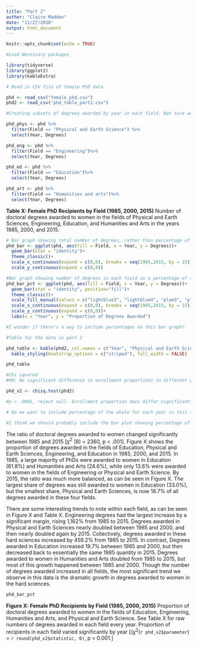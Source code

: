 ```yaml
---
title: "Part 2"
author: "Claire Madden"
date: "11/27/2018"
output: html_document
---
```


```r
knitr::opts_chunk$set(echo = TRUE)
```

```r

#Load Necessary packages

library(tidyverse) 
library(ggplot2)
library(kableExtra)

```

```r
# Read in CSV file of female PhD data

phd <- read_csv("female_phd.csv") 
phd2 <- read_csv("phd_table_part2.csv")

```


```r
#Creating subsets of degrees awarded by year in each field. Not sure we need this.

phd_phys <- phd %>% 
  filter(Field == "Physical and Earth Science") %>% 
  select(Year, Degrees)

phd_eng <- phd %>% 
  filter(Field == "Engineering")%>% 
  select(Year, Degrees)

phd_ed <- phd %>% 
  filter(Field == "Education")%>% 
  select(Year, Degrees)

phd_art <- phd %>% 
  filter(Field == "Humanities and arts")%>% 
  select(Year, Degrees)

```

**Table X: Female PhD Recipients by Field (1985, 2000, 2015)** Number of doctoral degrees awarded to women in the fields of Physical and Earth Sciences, Engineering, Education, and Humanities and Arts in the years 1985, 2000, and 2015.

```r

# Bar graph showing total number of degrees, rather than percentage of a whole
phd_bar <- ggplot(phd, aes(fill = Field, x = Year, y = Degrees))+
  geom_bar(stat = "identity")+
  theme_classic()+
  scale_x_continuous(expand = c(0,0), breaks = seq(1985,2015, by = 15))+
  scale_y_continuous(expand = c(0,0))

#Bar graph showing number of degrees in each field as a percentage of the whole
phd_bar_pct <- ggplot(phd, aes(fill = Field, x = Year, y = Degrees))+
  geom_bar(stat = "identity", position="fill")+
  theme_classic()+
  scale_fill_manual(values = c("lightblue3", "lightblue4", "plum3", "plum4"))+
  scale_x_continuous(expand = c(0,0), breaks = seq(1985,2015, by = 15))+
  scale_y_continuous(expand = c(0,0))+
  labs(x = "Year", y = "Proportion of Degrees Awarded")

#I wonder if there's a way to include percentages on this bar graph?

#Table for the data in part 2

phd_table <- kable(phd2, col.names = c("Year", "Physical and Earth Sciences", "Engineering", "Education", "Humanities and Arts"), align = "c") %>% 
  kable_styling(bootstrap_options = c("striped"), full_width = FALSE)

phd_table

#Chi squared
#H0: No significant difference in enrollment proportions in different years

phd_x2 <- chisq.test(phd2)

#p < .0001, reject null. Enrollment proportion does differ significantly between years.

# Do we want to include percentage of the whole for each year in this table?

#I think we should probably include the bar plot showing percentage of the whole, and the table showing raw numbers of degrees in each year, to give two different perspectives on the same story.

```

The ratio of doctoral degrees awarded to women changed significantly between 1985 and 2015 [$\chi^2$ (8) = 2360, p < .001].  Figure X shows the proportion of degrees awarded in the fields of Education, Physical and Earth Sciences, Engineering, and Education in 1985, 2000, and 2015.  In 1985, a large majority of PhDs were awarded to women in Education (61.8%) and Humanities and Arts (24.6%), while only 13.6% were awarded to women in the fields of Engineering or Physical and Earth Science.  By 2015, the ratio was much more balanced, as can be seen in Figure X.  The largest share of degrees was still awarded to women in Education (33.0%), but the smallest share, Physical and Earth Sciences, is now 18.7% of all degrees awarded in these four fields.  

There are some interesting trends to note within each field, as can be seen in Figure X and Table X.  Engineering degrees had the largest increase by a significant margin, rising 1,162% from 1985 to 2015.  Degrees awarded in Physical and Earth Sciences nearly doubled between 1985 and 2000, and then nearly doubled again by 2015.  Collectively, degrees awarded in these hard sciences increased by 459.2% from 1985 to 2015.  In contrast, Degrees awarded in Education increased 19.7% between 1985 and 2000, but then decreased back to essentially the same 1985 quantity in 2015.  Degrees awarded to women in Humanities and Arts doubled from 1985 to 2015, but most of this growth happened between 1985 and 2000.  Though the number of degrees awarded increased in all fields, the most significant trend we observe in this data is the dramatic growth in degrees awarded to women in the hard sciences.  

```r

phd_bar_pct
```


**Figure X: Female PhD Recipients by Field (1985, 2000, 2015)** Proportion of doctoral degrees awarded to women in the fields of Education, Engineering, Humanities and Arts, and Physical and Earth Science. See Table X for raw numbers of degrees awarded in each field every year. Proportion of recipients in each field varied significantly by year [($\chi^2$(`r phd_x2$parameter`) = `r round(phd_x2$statistic, 0)`,  p < 0.001.]